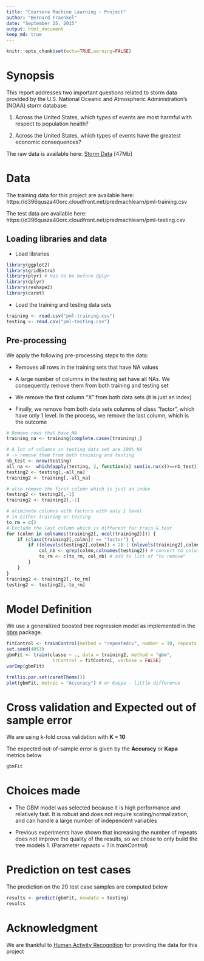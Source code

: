 ```yaml
---
title: "Coursera Machine Learning - Project"
author: "Bernard Fraenkel"
date: "September 25, 2015"
output: html_document
keep_md: true
---
```

```r
knitr::opts_chunk$set(echo=TRUE,warning=FALSE)
```
# Synopsis
This report addresses two important questions related to storm data provided by the U.S. National Oceanic and Atmospheric Administration's (NOAA) storm database:

1. Across the United States, which types of events are most harmful with respect to population health?

2. Across the United States, which types of events have the greatest economic consequences?

The raw data is available here: [Storm Data](https://d396qusza40orc.cloudfront.net/repdata%2Fdata%2FStormData.csv.bz2) [47Mb]


# Data

The training data for this project are available here:
https://d396qusza40orc.cloudfront.net/predmachlearn/pml-training.csv

The test data are available here: https://d396qusza40orc.cloudfront.net/predmachlearn/pml-testing.csv

## Loading libraries and data

- Load libraries

```r

library(ggplot2)
library(gridExtra)
library(plyr) # Has to be before dplyr
library(dplyr)
library(reshape2)
library(caret)
```

- Load the training and testing data sets

```r
training <- read.csv("pml-training.csv")
testing <- read.csv("pml-testing.csv")
```

## Pre-processing
We apply the following pre-processing steps to the data:

- Removes all rows in the training sets that have NA values

- A large number of columns in the testing set have all NAs. We consequently remove them from both training and testing set

- We remove the first column "X" from both data sets (it is just an index)

- Finally, we remove from both data sets columns of class "factor", which have only 1 level. In the process, we remove the last column, which is the outcome

```r
# Remove rows that have NA
training_na <- training[complete.cases(training),]

# A lot of columns in testing data set are 100% NA
# -> remove them from both training and testing
nb_test <- nrow(testing)
all_na <-  which(apply(testing, 2, function(x) sum(is.na(x))==nb_test))
testing2 <- testing[,-all_na]
training2 <- training[,-all_na]

# also remove the first column which is just an index
testing2 <- testing2[,-1]
training2 <- training2[,-1]

# eliminate columns with factors with only 1 level
# in either training or testing
to_rm = c()
# Exclude the last column which is different for train & test
for (colmn in colnames(training2[,-ncol(training2)])) {
	if (class(training2[,colmn]) == "factor") {
		if ((nlevels(testing2[,colmn]) < 2) | (nlevels(training2[,colmn]) < 2)) {
			col_nb <- grep(colmn,colnames(testing2)) # convert to column index
			to_rm <- c(to_rm, col_nb) # add to list of "to remove"
		}
	}
}
training2 <- training2[,-to_rm]
testing2 <- testing2[,-to_rm]
```

# Model Definition

We use a generalized boosted tree regression model as implemented in the [gbm](https://cran.r-project.org/web/packages/gbm/gbm.pdf) package.


```r
fitControl <- trainControl(method = "repeatedcv", number = 10, repeats = 1)
set.seed(4053)
gbmFit <- train(classe ~ ., data = training2, method = "gbm",
                 trControl = fitControl, verbose = FALSE)
varImp(gbmFit)
```

```r
trellis.par.set(caretTheme())
plot(gbmFit, metric = "Accuracy") # or Kappa - little difference
```

# Cross validation and Expected out of sample error

We are using k-fold cross validation with **K = 10**

The expected out-of-sample error is given by the **Accuracy** or **Kapa** metrics below

```r
gbmFit
```

# Choices made

- The GBM model was selected because it is high performance and relatively fast. It is robust and does not require scaling/normalization, and can handle a large number of independent variables

- Previous experiments have shown that increasing the number of repeats does not improve the quality of the results, so we chose to only build the tree models 1. (Parameter *repeats = 1* in *trainControl*)

# Prediction on test cases

The prediction on the 20 test case samples are computed below

```r
results <- predict(gbmFit, newdata = testing)
results
```

# Acknowledgment
We are thankful to [Human Activity Recognition](http://groupware.les.inf.puc-rio.br/har) for providing the data for this project
